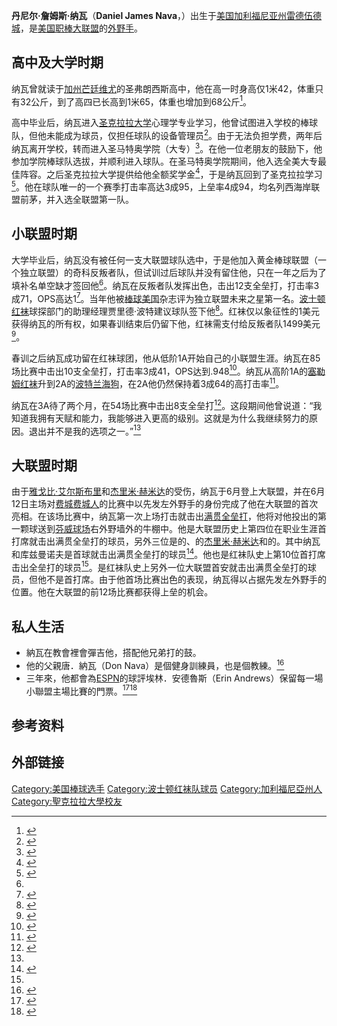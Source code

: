 {{Infobox MLB player
| name=丹尼尔·纳瓦<br />Daniel Nava
| image=Daniel Nava on May 22, 2012.jpg
| width=300
| caption=2012年的納瓦
| position=外野手
| team=自由球員
| number=
| bats=左右开弓
| throws=左
| birthdate={{birth date and age|1983|2|22}}
| birthplace={{US}}[[雷德伍德城|雷德伍德城]]，[[加利福尼亚州|加利福尼亚州]]
| debutdate=6月12日
| debutyear=2010年
| debutteam=波士顿红袜
| statyear=
| stat1label=[[打击率|打击率]]
| stat1value=.266
| stat3label=[[全垒打|全垒打]]
| stat3value=29
| stat2label=[[打点|打点]]
| stat2value=206
| teams=<nowiki></nowiki>
*[[波士顿红袜|波士顿红袜]] （{{MLBy|2010年}}, {{MLBy|2012年}}－{{MLBy|2015年}}）
*[[坦帕灣光芒|坦帕灣光芒]] （{{MLBy|2015年}}）
*[[洛杉磯天使|洛杉磯天使]] （{{MLBy|2016年}}）
*[[堪薩斯市皇家|堪薩斯市皇家]] （{{MLBy|2016年}}）
*[[費城費城人|費城費城人]] （{{MLBy|2017年}}）
}}
'''丹尼尔·詹姆斯·纳瓦'''（'''Daniel James Nava'''，{{bd|1983年|2月22日|||Nava, Daniel}}）出生于[[美国|美国]][[加利福尼亚州|加利福尼亚州]][[雷德伍德城|雷德伍德城]]，是[[美国职棒大联盟|美国职棒大联盟]]的[[外野手|外野手]]。

== 高中及大学时期 ==
纳瓦曾就读于[[加利福尼亚州|加州]][[芒廷维尤_(加利福尼亚州)|芒廷维尤]]的圣弗朗西斯高中，他在高一时身高仅1米42，体重只有32公斤，到了高四已长高到1米65，体重也增加到68公斤<ref>{{cite web |author=rfldumughn@yahoo.co.uk |url=http://danhoard.mlblogs.com/archives/2010/04/the_tall_tale_of_daniel_nava.html |title=Heard It From Hoard: The "Tall Tale" of Daniel Nava |publisher=Danhoard.mlblogs.com |date=2010-04-03 |accessdate=2010-06-13 |deadurl=yes |archiveurl=https://web.archive.org/web/20100619000335/http://danhoard.mlblogs.com/archives/2010/04/the_tall_tale_of_daniel_nava.html |archivedate=2010-06-19 }}</ref>。

高中毕业后，纳瓦进入[[圣克拉拉大学|圣克拉拉大学]]心理学专业学习，他曾试图进入学校的棒球队，但他未能成为球员，仅担任球队的设备管理员<ref name="projo1">{{cite web |author=By Brian MacPhersonJournal Sports Writer |url=http://www.projo.com/pawsox/content/pawtucket_red_sox_daniel_nava_04-15-10_BRI3VN_v2.17236ec.html |title=Daniel Nava: From equipment manager to major-league prospect | | projo.com | The Providence Journal | Pawtucket Red Sox |publisher=projo.com |date=2010-04-13 |accessdate=2010-06-13 |archive-date=2011-06-29 |archive-url=https://web.archive.org/web/20110629045510/http://www.projo.com/pawsox/content/pawtucket_red_sox_daniel_nava_04-15-10_BRI3VN_v2.17236ec.html |dead-url=no }}</ref>。由于无法负担学费，两年后纳瓦离开学校，转而进入圣马特奥学院（大专）<ref name="autogenerated1">{{cite web |author=By Ian Browne / MLB.com |url=http://mlb.mlb.com/news/article.jsp?ymd=20100612&content_id=11104724&vkey=news_mlb&fext=.jsp&c_id=mlb |title=After long journey, Nava takes historic swing | MLB.com: News |publisher=Mlb.mlb.com |date= |accessdate=2010-06-13 |archive-date=2013-11-10 |archive-url=https://web.archive.org/web/20131110035709/http://mlb.mlb.com/news/article.jsp?ymd=20100612&content_id=11104724&vkey=news_mlb&fext=.jsp&c_id=mlb |dead-url=no }}</ref>。在他一位老朋友的鼓励下，他参加学院棒球队选拔，并顺利进入球队。在圣马特奥学院期间，他入选全美大专最佳阵容。之后圣克拉拉大学提供给他全额奖学金<ref>{{cite web |url=http://www.riekes.org/riekesreport/winter08riekesreport.pdf |title=存档副本 |accessdate=2010-06-12 |deadurl=yes |archiveurl=https://web.archive.org/web/20100613101940/http://riekes.org/riekesreport/winter08riekesreport.pdf |archivedate=2010-06-13 }}</ref>，于是纳瓦回到了圣克拉拉学习<ref>{{cite web  | url = http://www.lookoutlanding.com/2010/6/12/1515223/daniel-nava-just-hit-a-grand-slam  | title = Daniel Nava Just Hit A Grand Slam On The First Pitch Of His Big League Career  | date = 2010-06-12  | accessdate = 2010-07-20  | author = Jeff Sullivan  | archive-date = 2020-11-22  | archive-url = https://web.archive.org/web/20201122180801/https://www.lookoutlanding.com/2010/6/12/1515223/daniel-nava-just-hit-a-grand-slam  | dead-url = no  }}</ref>。他在球队唯一的一个赛季打击率高达3成95，上垒率4成94，均名列西海岸联盟前茅，并入选全联盟第一队。

== 小联盟时期 ==
大学毕业后，纳瓦没有被任何一支大联盟球队选中，于是他加入黄金棒球联盟（一个独立联盟）的奇科反叛者队，但试训过后球队并没有留住他，只在一年之后为了填补名单空缺才签回他<ref name="projo1"/>。{{by|2007年}}纳瓦在反叛者队发挥出色，击出12支全垒打，打击率3成71，OPS高达1<ref name="autogenerated2">{{cite web |last=Andrews |first=Mike |url=http://espn.go.com/blog/boston/red-sox/post/_/id/2090/meet-daniel-nava-the-best-red-sox-minor-leaguer-you%e2%80%99ve-never-heard-of |title=Meet Daniel Nava, the best Red Sox minor leaguer you've never heard of - Boston Red Sox Blog - ESPN Boston |publisher=Espn.go.com |date= |accessdate=2010-06-13 |archive-date=2016-05-28 |archive-url=https://web.archive.org/web/20160528185132/http://espn.go.com/blog/boston/red-sox/post/_/id/2090/meet-daniel-nava-the-best-red-sox-minor-leaguer-you%E2%80%99ve-never-heard-of |dead-url=no }}</ref>。当年他被[[棒球美国|棒球美国]]杂志评为独立联盟未来之星第一名。[[波士顿红袜|波士顿红袜]]球探部门的助理经理贾里德·波特建议球队签下他<ref>{{cite web |url=http://www.bostonherald.com/blogs/sports/red_sox/?p=3739&srvc=home&position=recent |title=Blogs: Clubhouse Insider» Blog Archive » Stop — Nava time! |publisher=BostonHerald.com |date= |accessdate=2010-06-13 |archive-date=2012-10-01 |archive-url=https://web.archive.org/web/20121001095029/http://www.bostonherald.com/blogs/sports/red_sox/?p=3739&srvc=home&position=recent |dead-url=no }}</ref>。红袜仅以象征性的1美元获得纳瓦的所有权，如果春训结束后仍留下他，红袜需支付给反叛者队1499美元<ref>{{cite web |url=http://fullcount.weei.com/sports/boston/baseball/red-sox/2010/06/12/the-sox-1-investment-in-nava-pays-off/ |title=Full Count » The Sox’ $1 investment in Nava pays off |publisher=Fullcount.weei.com |date=2010-06-12 |accessdate=2010-06-13 |archive-date=2016-08-22 |archive-url=https://web.archive.org/web/20160822174135/http://fullcount.weei.com/sports/boston/baseball/red-sox/2010/06/12/the-sox-1-investment-in-nava-pays-off/ |dead-url=no }}</ref>。

春训之后纳瓦成功留在红袜球团，他从低阶1A开始自己的小联盟生涯。{{by|2008年}}纳瓦在85场比赛中击出10支全垒打，打击率3成41，OPS达到.948<ref>{{cite web |url=http://fullcount.weei.com/sports/boston/baseball/red-sox/2010/06/12/nava-completes-long-journey-to-majors/ |title=Full Count » Nava completes long journey to majors |publisher=Fullcount.weei.com |date=2010-06-12 |accessdate=2010-06-13 |archive-date=2016-03-04 |archive-url=https://web.archive.org/web/20160304032806/http://fullcount.weei.com/sports/boston/baseball/red-sox/2010/06/12/nava-completes-long-journey-to-majors/ |dead-url=no }}</ref>。{{by|2009年}}纳瓦从高阶1A的[[塞勒姆红袜|塞勒姆红袜]]升到2A的[[波特兰海狗|波特兰海狗]]，在2A他仍然保持着3成64的高打击率<ref>{{cite web |last=Lee |first=Tony |url=http://www.nesn.com/2010/06/daniel-navas-long-and-winding-road-leads-him-to-shadow-of-fenway-parks-green-monster.html |title=Daniel Nava's Long and Winding Road Leads Him to Shadows of Fenway Park's Green Monster - Boston Red Sox |publisher=NESN.com |date= |accessdate=2010-06-13 |archive-date=2012-02-24 |archive-url=https://web.archive.org/web/20120224054222/http://www.nesn.com/2010/06/daniel-navas-long-and-winding-road-leads-him-to-shadow-of-fenway-parks-green-monster.html |dead-url=no }}</ref>。

{{by|2010年}}纳瓦在3A待了两个月，在54场比赛中击出8支全垒打<ref>{{cite web |last=Sullivan |first=Jeff |url=http://www.lookoutlanding.com/2010/6/12/1515223/daniel-nava-just-hit-a-grand-slam |title=Daniel Nava Just Hit A Grand Slam On The First Pitch Of His Big League Career |publisher=Lookout Landing |date= |accessdate=2010-06-13 |archive-date=2020-11-22 |archive-url=https://web.archive.org/web/20201122180801/https://www.lookoutlanding.com/2010/6/12/1515223/daniel-nava-just-hit-a-grand-slam |dead-url=no }}</ref>。这段期间他曾说道：“我知道我拥有天赋和能力，我能够进入更高的级别。这就是为什么我继续努力的原因。退出并不是我的选项之一。”<ref name="projo1"/>

== 大联盟时期 ==
由于[[雅戈比·艾尔斯布里|雅戈比·艾尔斯布里]]和[[杰里米·赫米达|杰里米·赫米达]]的受伤，纳瓦于{{MLBy|2010年}}6月登上大联盟，并在6月12日主场对[[费城费城人|费城费城人]]的比赛中以先发左外野手的身份完成了他在大联盟的首次亮相。在该场比赛中，纳瓦第一次上场打击就击出[[满贯全垒打|满贯全垒打]]，他将{{link-en|Joe Blanton|Joe Blanton|乔·布兰顿}}对他投出的第一颗球送到[[芬威球场|芬威球场]]右外野墙外的牛棚中。他是大联盟历史上第四位在职业生涯首打席就击出满贯全垒打的球员，另外三位是{{MLBy|1898年}}的{{link-en|Bill Duggleby|Bill Duggleby|比尔·达格尔比}}、{{MLBy|2005年}}的[[杰里米·赫米达|杰里米·赫米达]]和{{MLBy|2006年}}的{{link-en|Kevin Kouzmanoff|Kevin Kouzmanoff|凯文·库兹曼诺夫}}。其中纳瓦和库兹曼诺夫是首球就击出满贯全垒打的球员<ref name="First Pitch">{{cite web|url=http://sports.espn.go.com/mlb/recap?gameId=300612102|title=Boston rookie Nava hits grand slam on first pitch faced|publisher=ESPN|accessdate=2010-06-13|archive-date=2015-05-18|archive-url=https://web.archive.org/web/20150518095851/http://sports.espn.go.com/mlb/recap?gameId=300612102|dead-url=no}}</ref>。他也是红袜队史上第10位首打席击出全垒打的球员<ref name="autogenerated1"/>。{{link-en|Creighton Gubanich|Creighton Gubanich|克莱顿·古班尼奇}}是红袜队史上另外一位大联盟首安就击出满贯全垒打的球员，但他不是首打席。由于他首场比赛出色的表现，纳瓦得以占据先发左外野手的位置。他在大联盟的前12场比赛都获得上垒的机会。

== 私人生活 ==
*納瓦在教會裡會彈吉他，搭配他兄弟打的鼓。
*他的父親唐．納瓦（Don Nava）是個健身訓練員，也是個教練。<ref>{{cite web |last=Andrews |first=Mike |url=http://espn.go.com/blog/boston/red-sox/post/_/id/2090/meet-daniel-nava-the-best-red-sox-minor-leaguer-you%E2%80%99ve-never-heard-of |title=Meet Daniel Nava, the best Red Sox minor leaguer you've never heard of - Boston Red Sox Blog - ESPN Boston |publisher=Espn.go.com |date= |accessdate=2010-06-13 |archive-date=2016-05-28 |archive-url=https://web.archive.org/web/20160528185132/http://espn.go.com/blog/boston/red-sox/post/_/id/2090/meet-daniel-nava-the-best-red-sox-minor-leaguer-you%E2%80%99ve-never-heard-of |dead-url=no }}</ref>
*三年來，他都會為[[ESPN|ESPN]]的球評埃林．安德魯斯（Erin Andrews）保留每一場小聯盟主場比賽的門票。<ref>{{Cite web |url=http://www.sportingnews.com/blog/the_sporting_blog/entry/view/66729/red_sox_minor_leaguer_waits_for_erin_andrews_to_accept_his_ticket,_and_%28sigh%29_his_heart |title=存档副本 |accessdate=2010-07-21 |archive-date=2010-05-25 |archive-url=https://web.archive.org/web/20100525080820/http://www.sportingnews.com/blog/the_sporting_blog/entry/view/66729/red_sox_minor_leaguer_waits_for_erin_andrews_to_accept_his_ticket,_and_(sigh)_his_heart |dead-url=no }}</ref><ref>{{Cite web |url=http://boston.barstoolsports.com/random-thoughts/pawsox-player-leaves-tickets-for-erin-andrews-for-3-straight-years/ |title=存档副本 |access-date=2010-07-21 |archive-url=https://web.archive.org/web/20100526015938/http://boston.barstoolsports.com/random-thoughts/pawsox-player-leaves-tickets-for-erin-andrews-for-3-straight-years/ |archive-date=2010-05-26 |dead-url=yes }}</ref>

== 参考资料 ==
{{reflist}}

== 外部链接 ==
{{baseballstats|espn=30910|br=n/navada01|brm=nava--001dan|mlb=537953}}
{{2013 World Series Champion}}

{{DEFAULTSORT:Nava, Daniel}}
[[Category:美国棒球选手|Category:美国棒球选手]]
[[Category:波士顿红袜队球员|Category:波士顿红袜队球员]]
[[Category:加利福尼亞州人|Category:加利福尼亞州人]]
[[Category:聖克拉拉大學校友|Category:聖克拉拉大學校友]]